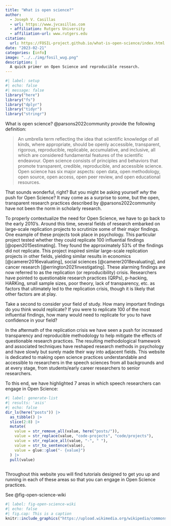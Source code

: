 ```yaml
---
title: "What is open science?"
author: 
  - Joseph V. Casillas
  - url: https://www.jvcasillas.com
  - affiliation: Rutgers University
  - affiliation-url: www.rutgers.edu
citation: 
  url: https://FOSIL-project.github.io/what-is-open-science/index.html
date: "2023-02-21"
categories: [info]
image: "../../img/fosil_wug.png"
description: |
  A quick primer on Open Science and reproducible research.
---
```


```r
#| label: setup
#| echo: false
#| message: false
library("here")
library("fs")
library("dplyr")
library("tidyr")
library("stringr")
```


What is open science?
@parsons2022community provide the following definition: 

> An umbrella term reflecting the idea that scientific knowledge of all kinds, where appropriate, should be openly accessible, transparent, rigorous, reproducible, replicable, accumulative, and inclusive, all which are considered fundamental features of the scientific endeavour. Open science consists of principles and behaviors that promote transparent, credible, reproducible, and accessible science. Open science has six major aspects: open data, open methodology, open source, open access, open peer review, and open educational resources.

That sounds wonderful, right? 
But you might be asking yourself *why* the push for Open Science?
It may come as a surprise to some, but the open, transparent research practices described by @parsons2022community have not been the norm in scholarly research. 

To properly contextualize the need for Open Science, we have to go back to the early 2010's. 
Around this time, several fields of research embarked on large-scale replication projects to scrutinize some of their major findings.
One example of these projects took place in psychology. 
This particular project tested whether they could replicate 100 influential findings [@open2015estimating].
They found the approximately 53% of the findings did not replicate. 
This project inspired similar large-scale replication projects in other fields, yielding similar results in economics [@camerer2016evaluating], social sciences [@camerer2018evaluating], and cancer research [@errington2021investigating]. 
These alarming findings are now referred to as the replication (or reproducibility) crisis. 
Researchers have pointed to questionable research practices (QRPs), p-hacking, HARKing, small sample sizes, poor theory, lack of transparency, etc. as factors that ultimately led to the replication crisis, though it is likely that other factors are at play. 

<aside>
Take a second to consider your field of study. 
How many important findings do you think would replicate? 
If you were to replicate 100 of the most influential findings, how many would need to replicate for you to have confidence in your field?
</aside>

In the aftermath of the replication crisis we have seen a push for increased transparency and reproducible methodology to help mitigate the effects of questionable research practices. 
The resulting methodological framework and associated techniques have reshaped research methods in psychology and have slowly but surely made their way into adjacent fields. 
This website is dedicated to making open science practices understandable and accessible to researchers in the speech sciences from all backgrounds and at every stage, from students/early career researchers to senior researchers. 

To this end, we have highlighted 7 areas in which speech researchers can engage in Open Science: 

```r
#| label: generate-list
#| results: 'asis'
#| echo: false
dir_ls(here("posts")) |>
  as_tibble() |> 
  slice(2:8) |>
  mutate(
    value = str_remove_all(value, here("posts/")), 
    value = str_replace(value, "code-projects", "code/projects"), 
    value = str_replace_all(value, "-", " "), 
    value = str_to_sentence(value), 
    value = glue::glue("- {value}")
  ) |>
  pull(value)
  
```

Throughout this website you will find tutorials designed to get you up and running in each of these areas so that you can engage in Open Science practices.  

See @fig-open-science-wiki

```r
#| label: fig-open-science-wiki
#| echo: false
#| fig.cap: This is a caption
knitr::include_graphics("https://upload.wikimedia.org/wikipedia/commons/thumb/2/28/Osc2021-unesco-open-science-no-gray.png/640px-Osc2021-unesco-open-science-no-gray.png")
```
